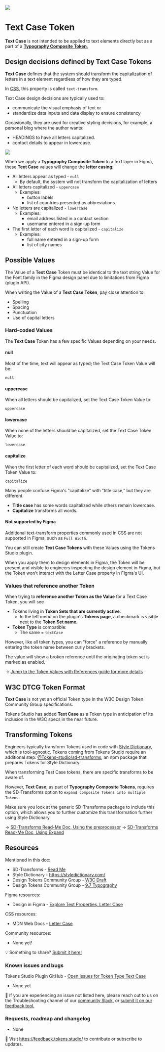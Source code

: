 ![](/token-types/header-token-type-textCase.png)
# Text Case Token 
**Text Case** is not intended to be applied to text elements directly but as a part of a [**Typography Composite Token**.](/token-types/token-type-typography-composite)

## Design decisions defined by Text Case Tokens
**Text Case** defines that the system should transform the capitalization of letters in a text element regardless of how they are typed. 

In [CSS](https://developer.mozilla.org/en-US/docs/Web/CSS/text-transform), this property is called `text-transform`.

Text Case design decisions are typically used to:
- communicate the visual emphasis of text or 
- standardize data inputs and data display to ensure consistency
 
Occasionally, they are used for creative styling decisions, for example, a personal blog where the author wants: 
- HEADINGS to have all letters capitalized.
- contact details to appear in lowercase.

![](/token-types/tokens-textCase-form-empty-2-01.png)

When we apply a **Typography Composite Token** to a text layer in Figma, these **Text Case** values will change the **letter casing**:
- All letters appear as typed - `null`
	- By default, the system will not transform the capitalization of letters
- All letters capitalized - `uppercase`
	- Examples:
		- button labels
		- list of countries presented as abbreviations
- No letters are capitalized - `lowercase`
	- Examples:
		- email address listed in a contact section
		- username entered in a sign-up form
- The first letter of each word is capitalized - `capitalize`
	- Examples:
		- full name entered in a sign-up form
		- list of city names 

## Possible Values
The Value of a **Text Case** Token must be identical to the text string Value for the Font family in the Figma design panel due to limitations from Figma (plugin API). 

When writing the Value of a **Text Case Token**, pay close attention to:
- Spelling
- Spacing
- Punctuation
- Use of capital letters

### Hard-coded Values
The **Text Case** Token has a few specific Values depending on your needs. 
#### null
Most of the time, text will appear as typed; the Text Case Token Value will be:
```
null
```

#### uppercase
When all letters should be capitalized, set the Text Case Token Value to:
```
uppercase
```

#### lowercase
When none of the letters should be capitalized, set the Text Case Token Value to:
```
lowercase
```

#### capitalize
When the first letter of each word should be capitalized, set the Text Case Token Value to:
```
capitalize
```

 Many people confuse Figma's "capitalize" with "title case," but they are different. 
- **Title case** has some words capitalized while others remain lowercase. 
- **Capitalize** transforms all words. 

#### Not supported by Figma
Additional text-transform properties commonly used in CSS are not supported in Figma, such as `Full Width`. 

You can still create **Text Case Tokens** with these Values using the Tokens Studio plugin.  

When you apply them to design elements in Figma, the Token will be present and visible to engineers inspecting the design element in Figma, but the Token won't interact with the Letter Case property in Figma's UI. 

### Values that reference another Token
When trying to **reference another Token as the Value** for a Text Case Token, you will see
- Tokens living in **Token Sets that are currently active**.
	- In the left menu on the plugin's **Tokens page**, a checkmark is visible next to the **Token Set name**. 
- **Token Type** is compatible:
	- The same = `textCase`

However, like all token types, you can "force" a reference by manually entering the token name between curly brackets.


<Callout type="info" emoji="✦">
The value will show a broken reference until the originating token set is marked as enabled.
</Callout>


→ [Jump to the Token Values with References guide for more details](/variables/references)

## W3C DTCG Token Format 
**Text Case** is not yet an official Token type in the W3C Design Token Community Group specifications.

Tokens Studio has added **Text Case** as a Token type in anticipation of its inclusion in the W3C specs in the near future. 

## Transforming Tokens
Engineers typically transform Tokens used in code with [Style Dictionary](https://styledictionary.com/), which is tool-agnostic. Tokens coming from Tokens Studio require an additional step: [@Tokens-studio/sd-transforms](https://www.npmjs.com/package/@tokens-studio/sd-transforms), an npm package that prepares Tokens for Style Dictionary. 

When transforming Test Case tokens, there are specific transforms to be aware of.  

However, **Text Case**, as part of **Typography Composite Tokens**, requires the SD-Transforms option to `expand composite Tokens into multiple Tokens`. 

Make sure you look at the generic SD-Transforms package to include this option, which allows you to further customize this transformation further using Style Dictionary. 

→ [SD-Transforms Read-Me Doc, Using the preprocessor](https://github.com/Tokens-studio/sd-transforms/?tab=readme-ov-file#using-the-preprocessor)
→ [SD-Transforms Read-Me Doc, Using Expand](https://github.com/Tokens-studio/sd-transforms/?tab=readme-ov-file#using-expand)

## Resources
Mentioned in this doc:
- SD-Transforms - [Read Me ](https://github.com/tokens-studio/sd-transforms#readme)
- Style Dictionary - https://styledictionary.com/
- Design Tokens Community Group - [W3C Draft](https://tr.designtokens.org/format/)
-  Design Tokens Community Group - [9.7 Typography](ttps://tr.designTokens.org/format/#typography)

Figma resources:
- Design in Figma - [Explore Text Properties, Letter Case](https://help.figma.com/hc/en-us/articles/360039956634-Explore-text-properties#letter-case)

CSS resources:
- MDN Web Docs - [Letter Case](https://developer.mozilla.org/en-US/docs/Web/CSS/text-transform)

Community resources:
- None yet! 

💡 Something to share? [Submit it here!](https://feedback.tokens.studio/)

### Known issues and bugs
Tokens Studio Plugin GitHub - [Open issues for Token Type Text Case](https://github.com/tokens-studio/figma-plugin/labels/token%20type%20text%20case)
- None yet

🐞 If you are experiencing an issue not listed here, please reach out to us on the Troubleshooting channel of our [community Slack](https://tokens.studio/slack), or [submit it on our feedback tool.](https://feedback.tokens.studio/ ) 

### Requests, roadmap and changelog
- None 

💌 Visit https://feedback.tokens.studio/ to contribute or subscribe to updates.
